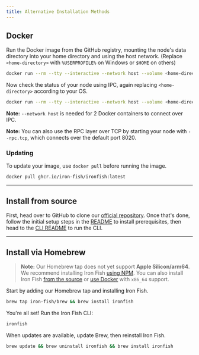```yaml
---
title: Alternative Installation Methods
---
```


## Docker

Run the Docker image from the GitHub registry, mounting the node's data directory into your home directory and using the host network. (Replace `<home-directory>` with `%USERPROFILE%` on Windows or `$HOME` on others)

```sh
docker run --rm --tty --interactive --network host --volume <home-directory>/.ironfish:/root/.ironfish ghcr.io/iron-fish/ironfish:latest
```

Now check the status of your node using IPC, again replacing `<home-directory>` according to your OS.

```sh
docker run --rm --tty --interactive --network host --volume <home-directory>/.ironfish:/root/.ironfish ghcr.io/iron-fish/ironfish:latest status -f
```

**Note:** `--network host` is needed for 2 Docker containers to connect over IPC.

**Note:** You can also use the RPC layer over TCP by starting your node with `--rpc.tcp`, which connects over the default port 8020.

### Updating

To update your image, use `docker pull` before running the image.

```sh
docker pull ghcr.io/iron-fish/ironfish:latest
```

---

## Install from source

First, head over to GitHub to clone our [official repository](https://github.com/iron-fish/ironfish). Once that's done, follow the initial setup steps in the [README](https://github.com/iron-fish/ironfish#initial-setup) to install prerequisites, then head to the [CLI README](https://github.com/iron-fish/ironfish/tree/master/ironfish-cli#use-scenarios) to run the CLI.

---

## Install via Homebrew

> **Note:** Our Homebrew tap does not yet support **Apple Silicon/arm64**. We recommend installing Iron Fish [using NPM](/use/get-started/installation#install-or-update-iron-fish-win-mac). You can also install Iron Fish [from the source](#from-source) or [use Docker](#using-docker) with `x86_64` support.

Start by adding our Homebrew tap and installing Iron Fish.

```sh
brew tap iron-fish/brew && brew install ironfish
```

You're all set! Run the Iron Fish CLI:

```sh
ironfish
```

When updates are available, update Brew, then reinstall Iron Fish.

```sh
brew update && brew uninstall ironfish && brew install ironfish
```
